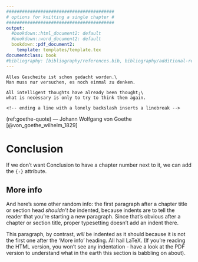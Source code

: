 ```yaml
---
#########################################
# options for knitting a single chapter #
#########################################
output:
  #bookdown::html_document2: default
  #bookdown::word_document2: default
  bookdown::pdf_document2:
    template: templates/template.tex
documentclass: book
#bibliography: [bibliography/references.bib, bibliography/additional-references.bib]
---
```


```block
Alles Gescheite ist schon gedacht worden.\
Man muss nur versuchen, es noch einmal zu denken.

All intelligent thoughts have already been thought;\
what is necessary is only to try to think them again.

<!-- ending a line with a lonely backslash inserts a linebreak -->
```
(ref:goethe-quote) --- Johann Wolfgang von Goethe [@von_goethe_wilhelm_1829]

# Conclusion {-}
If we don't want Conclusion to have a chapter number next to it, we can add the `{-}` attribute.

## More info {-}
And here's some other random info: 
the first paragraph after a chapter title or section head _shouldn't be_ indented, because indents are to tell the reader that you're starting a new paragraph. 
Since that's obvious after a chapter or section title, proper typesetting doesn't add an indent there.

This paragraph, by contrast, *will* be indented as it should because it is not the first one after the 'More info' heading.
All hail LaTeX. (If you're reading the HTML version, you won't see any indentation - have a look at the PDF version to understand what in the earth this section is babbling on about).